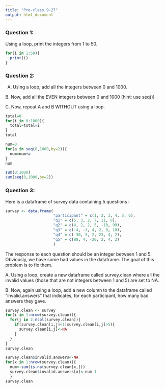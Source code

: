 ```yaml
---
title: "Pre-class 9-27"
output: html_document
---
```





### Question 1:

Using a loop, print the integers from 1 to 50. 
```r
for(i in 1:50){
  print(i)
}
```


### Question 2:

A.  Using a loop, add all the integers between 0 and 1000.

B. Now, add all the EVEN integers between 0 and 1000 (hint: use seq())

C. Now, repeat A and B WITHOUT using a loop.
```r
total=0
for(i in 0:1000){
  total=total+i
}
total

num=0
for(a in seq(0,1000,by=2)){
  num=num+a
}
num

sum(0:1000)
sum(seq(0,1000,by=2))
```

### Question 3:

Here is a dataframe of survey data containing 5 questions :

```r
survey <- data.frame(
                     "participant" = c(1, 2, 3, 4, 5, 6),
                     "q1" = c(5, 3, 2, 7, 11, 0),
                     "q2" = c(4, 2, 2, 5, -10, 99),
                     "q3" = c(-4, -3, 4, 2, 9, 10),
                     "q4" = c(-30, 5, 2, 23, 4, 2),
                     "q5" = c(88, 4, -20, 2, 4, 2)
                     )
```
The response to each question should be an integer between 1 and 5. Obviously, we have some bad values in the dataframe. The goal of this problem is to fix them.

A. Using a loop, create a new dataframe called survey.clean where all the invalid values (those that are not integers between 1 and 5) are set to NA.

B. Now, again using a loop, add a new column to the dataframe called “invalid.answers” that indicates, for each participant, how many bad answers they gave.
```r
survey.clean <- survey
for(i in 1:nrow(survey.clean)){
  for(j in 2:ncol(survey.clean)){
    if(survey.clean[i,j]<1|survey.clean[i,j]>5){
      survey.clean[i,j]<-NA
    }
  }
}
survey.clean

survey.clean$invalid.answers<-NA
for(x in 1:nrow(survey.clean)){
  num<-sum(is.na(survey.clean[x,]))
  survey.clean$invalid.answers[x]<-num-1
  }
survey.clean
```


